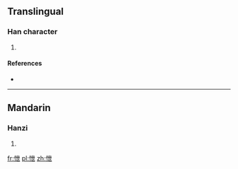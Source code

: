 ==Translingual==

===Han character===
{{Han char|rn=61|rad=心|as=05|sn=8|four=|canj=心心廿 (PPT)|ids=⿰[[忄]][[世]]}}

# {{defn|Han|sort=心05}}

====References====
* {{Han ref|kx=0379.110|dkj=10425|dj=0707.190|hdz=42283.080|uh=6008|ud=24584}}

----

==Mandarin==

===Hanzi===
{{cmn-hanzi|pin=[[yì]] ([[yi4]])|wg=i<sup>4</sup>}}

# {{defn|lang=cmn|sort=心05}}

[[fr:怈]]
[[pl:怈]]
[[zh:怈]]